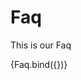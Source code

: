 
<Meta title="components/sections/Faq" decorators={[withDesign]} />

# Faq

This is our Faq

<Canvas>
  <Story
    name="Faq"
    parameters={{
      design: {
        type: 'figma',
        url: '',
      },
    }}
    args={{
      title: 'Najčastejšie kladené otázky',
      questions: [
        { label: 'questions', content: 'Lorem Ipsum' },
        { label: 'questions', content: 'Lorem Ipsum' },
        { label: 'questions', content: 'Lorem Ipsum' },
      ],
    }}
  >
    {Faq.bind({})}
  </Story>
</Canvas>

<ArgsTable of={Faq} />
